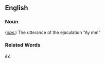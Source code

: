 ==English==
===Noun===
(''[[obsolete|obs.]]'') The utterance of the ejaculation "Ay me!" 

===Related Words=== 
[[ay]]